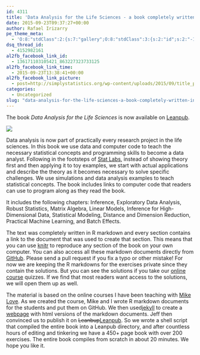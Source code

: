 ```yaml
---
id: 4311
title: 'Data Analysis for the Life Sciences - a book completely written in R markdown'
date: 2015-09-23T09:37:27+00:00
author: Rafael Irizarry
pe_theme_meta:
  - 'O:8:"stdClass":2:{s:7:"gallery";O:8:"stdClass":3:{s:2:"id";s:2:"-1";s:5:"width";s:0:"";s:6:"height";s:0:"";}s:5:"video";O:8:"stdClass":1:{s:2:"id";s:2:"-1";}}'
dsq_thread_id:
  - 4152982161
al2fb_facebook_link_id:
  - 136171103105421_863227323733125
al2fb_facebook_link_time:
  - 2015-09-23T13:38:41+00:00
al2fb_facebook_link_picture:
  - post=http://simplystatistics.org/wp-content/uploads/2015/09/title_page-232x300.jpg
categories:
  - Uncategorized
slug: "data-analysis-for-the-life-sciences-a-book-completely-written-in-r-markdown"
---
```


The book _Data Analysis for the Life Sciences_ is now available on <a href="https://leanpub.com/dataanalysisforthelifesciences">Leanpub</a>.

![](https://raw.githubusercontent.com/simplystats/simplystats.github.io/master/wp-content/uploads/2015/09/title_page-232x300.jpg)
  
Data analysis is now part of practically every research project in the life sciences. In this book we use data and computer code to teach the necessary statistical concepts and programming skills to become a data analyst. Following in the footsteps of <a href="https://www.stat.berkeley.edu/~statlabs/">Stat Labs</a>, instead of showing theory first and then applying it to toy examples, we start with actual applications and describe the theory as it becomes necessary to solve specific challenges. We use simulations and data analysis examples to teach statistical concepts. The book includes links to computer code that readers can use to program along as they read the book.

It includes the following chapters: Inference, Exploratory Data Analysis, Robust Statistics, Matrix Algebra, Linear Models, Inference for High-Dimensional Data, Statistical Modeling, Distance and Dimension Reduction, Practical Machine Learning, and Batch Effects.

The text was completely written in R markdown and every section contains a link to the document that was used to create that section. This means that you can use <a href="http://yihui.name/knitr/">knitr</a> to reproduce any section of the book on your own computer. You can also access all these markdown documents directly from <a href="https://github.com/genomicsclass/labs">GitHub</a>. Please send a pull request if you fix a typo or other mistake! For now we are keeping the R markdowns for the exercises private since they contain the solutions. But you can see the solutions if you take our <a href="http://genomicsclass.github.io/book/pages/classes.html">online course</a> quizzes. If we find that most readers want access to the solutions, we will open them up as well.

The material is based on the online courses I have been teaching with <a href="http://mikelove.github.io/">Mike Love</a>. As we created the course, Mike and I wrote R markdown documents for the students and put them on GitHub. We then used<a href="http://www.stephaniehicks.com/githubPages_tutorial/pages/githubpages-jekyll.html">jekyll</a> to create a <a href="http://genomicsclass.github.io/book/">webpage</a> with html versions of the markdown documents. Jeff then convinced us to publish it on <del>Leanbup</del><a href="https://leanpub.com/dataanalysisforthelifesciences">Leanpub</a>. So we wrote a shell script that compiled the entire book into a Leanpub directory, and after countless hours of editing and tinkering we have a 450+ page book with over 200 exercises. The entire book compiles from scratch in about 20 minutes. We hope you like it.
